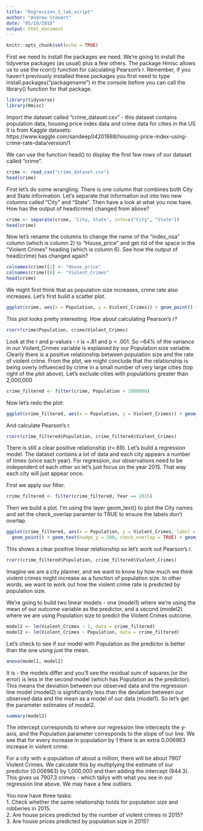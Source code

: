 ```yaml
---
title: "Regression_1_lab_script"
author: "Andrew Stewart"
date: "05/10/2018"
output: html_document
---
```


```r
knitr::opts_chunk$set(echo = TRUE)
```

First we need to install the packages we need.  We're going to install the tidyverse packages (as usual) plus a few others. The package Hmisc allows us to use the rcorr() function for calculating Pearson's r.  Remember, if you haven't previously installed these packages you first need to type install.packages("packagename") in the console before you can call the library() function for that package.

```r
library(tidyverse)
library(Hmisc)
```

Import the dataset called "crime_dataset.csv" - this dataset contains population data, housing price index data and crime data for cities in the US
It is from Kaggle datasets:  https://www.kaggle.com/sandeep04201988/housing-price-index-using-crime-rate-data/version/1

We can use the function head() to display the first few rows of our dataset called "crime".

```r
crime <- read_csv("crime_dataset.csv")
head(crime)
```

First let's do some wrangling.  There is one column that combines both City and State information.
Let's separate that information out into two new columns called "City" and "State". Then have a look at what you now have. How has the output of head(crime) changed from above?

```r
crime <- separate(crime, 'City, State', into=c("City", "State"))
head(crime)
```

Now let's rename the columns to change the name of the "index_nsa" column (which is column 2) to "House_price"
and get rid of the space in the "Violent Crimes" heading (which is column 6).  See how the output of head(crime) has changed again?

```r
colnames(crime)[2] <- "House_price"
colnames(crime)[6] <- "Violent_Crimes"
head(crime)
```

We might first think that as population size increases, crime rate also increases.  Let's first build a scatter plot.

```r
ggplot(crime, aes(x = Population, y = Violent_Crimes)) + geom_point() + geom_smooth(method = "lm")
```

This plot looks pretty interesting.  How about calculating Pearson's r?

```r
rcorr(crime$Population, crime$Violent_Crimes)
```

Look at the r and p-values - r is =.81 and p < .001. So ~64% of the variance in our Violent_Crimes variable is explained by our Population size variable.  Clearly there is a positive relationship between population size and the rate of violent crime. From the plot, we might conclude that the relationship is being overly influenced by crime in a small number of very large cities (top right of the plot above).  Let's exclude cities with populations greater than 2,000,000

```r
crime_filtered <- filter(crime, Population < 2000000)
```

Now let's redo the plot:

```r
ggplot(crime_filtered, aes(x = Population, y = Violent_Crimes)) + geom_point() + geom_smooth(method = "lm")
```

And calculate Pearson's r.

```r
rcorr(crime_filtered$Population, crime_filtered$Violent_Crimes)
```

There is still a clear positive relationship (r=.69).  Let's build a regression model. The dataset contains a lot of data and each city appears a number of times (once each year). For regression, our observations need to be independent of each other so let's just focus on the year 2015. That way each city will just appear once.

First we apply our filter.

```r
crime_filtered <- filter(crime_filtered, Year == 2015)
```

Then we build a plot. I'm using the layer geom_text() to plot the City names and set the check_overlap paramter to TRUE to ensure the labels don't overlap.

```r
ggplot(crime_filtered, aes(x = Population, y = Violent_Crimes, label = City)) + 
  geom_point() + geom_text(nudge_y = 500, check_overlap = TRUE) + geom_smooth(method = "lm") + xlim(0,1800000)
```

This shows a clear positive linear relationship so let's work out Pearson's r.

```r
rcorr(crime_filtered$Population, crime_filtered$Violent_Crimes)
```

Imagine we are a city planner, and we want to know by how much we think violent crimes might increase as a function of population size. In other words, we want to work out how the violent crime rate is predicted by population size.

We're going to build two linear models - one (model1) where we're using the mean of our outcome variable as the predictor, and a second (model2) where we are using Population size to predict the Violent Crimes outcome.

```r
model1 <- lm(Violent_Crimes ~ 1, data = crime_filtered)
model2 <- lm(Violent_Crimes ~ Population, data = crime_filtered)
```

Let's check to see if our model with Population as the predictor is better than the one using just the mean.

```r
anova(model1, model2)
```

It is - the models differ and you'll see the residual sum of squares (or the error) is less in the second model (which has Population as the predictor). This means the deviation between our observed data and the regression line model (model2) is significantly less than the deviation between our observed data and the mean as a model of our data (model1). So let's get the parameter estimates of model2.

```r
summary(model2)
```

The intercept corresponds to where our regression line intercepts the y-axis, and the Population parameter corresponds to the slope of our line. We see that for every increase in population by 1 there is an extra 0.006963 increase in violent crime. 

For a city with a population of about a million, there will be about 7907 Violent Crimes. We calculate this by multiplying the estimate of our predictor (0.006963) by 1,000,000 and
then adding the intercept (944.3).  This gives us 7907.3 crimes - which tallys with what you
see in our regression line above. We may have a few outliers.

You now have three tasks:<br>
1. Check whether the same relationship holds for population size and robberies in 2015.<br>
2. Are house prices predicted by the number of violent crimes in 2015?<br>
3. Are house prices predicted by population size in 2015? 

